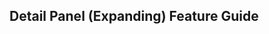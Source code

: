 
<Head>
  <title>
    Material React Table Docs - Detail Panel (Expanding) Feature Guide
  </title>
</Head>

## Detail Panel (Expanding) Feature Guide
